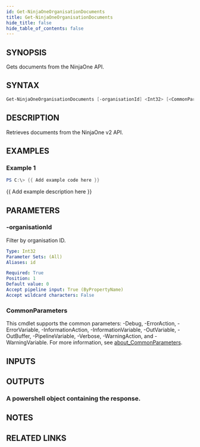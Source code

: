 ```yaml
---
id: Get-NinjaOneOrganisationDocuments
title: Get-NinjaOneOrganisationDocuments
hide_title: false
hide_table_of_contents: false
---
```


## SYNOPSIS

Gets documents from the NinjaOne API.

## SYNTAX

```powershell
Get-NinjaOneOrganisationDocuments [-organisationId] <Int32> [<CommonParameters>]
```

## DESCRIPTION

Retrieves documents from the NinjaOne v2 API.

## EXAMPLES

### Example 1

```powershell
PS C:\> {{ Add example code here }}
```

{{ Add example description here }}

## PARAMETERS

### -organisationId

Filter by organisation ID.

```yaml
Type: Int32
Parameter Sets: (All)
Aliases: id

Required: True
Position: 1
Default value: 0
Accept pipeline input: True (ByPropertyName)
Accept wildcard characters: False
```

### CommonParameters

This cmdlet supports the common parameters: -Debug, -ErrorAction, -ErrorVariable, -InformationAction, -InformationVariable, -OutVariable, -OutBuffer, -PipelineVariable, -Verbose, -WarningAction, and -WarningVariable. For more information, see [about_CommonParameters](http://go.microsoft.com/fwlink/?LinkID=113216).

## INPUTS

## OUTPUTS

### A powershell object containing the response.

## NOTES

## RELATED LINKS
